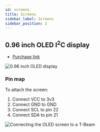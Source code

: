 ```yaml
---
id: screens
title: Screens
sidebar_label: Screens
sidebar_position: 2
---
```



## 0.96 inch OLED I<sup>2</sup>C display

- [Purchase link](https://www.aliexpress.com/item/32922106384.html)

![0.96 inch OLED display](/img/hardware/screen.png)

### Pin map

To attach the screen:

1. Connect VCC to 3v3
2. Connect GND to GND
3. Connect SCL to pin 22
4. Connect SDA to pin 21

![Connecting the OLED screen to a T-Beam](/img/hardware/t-beam-screen.jpg)